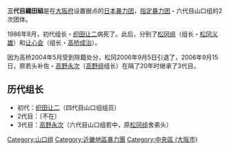 {{Unreferenced |time=2008-03-04T03:28:33+00:00 }}
'''三代目織田組'''是在[[大阪府|大阪府]]设置据点的[[日本|日本]][[暴力团|暴力团]]，[[指定暴力团|指定暴力团]]・六代目山口组的2次团体。

1986年8月，初代组长・[[织田让二|织田让二]]病死了。此后，分别了[[松冈组|松冈组]]（组长・[[松冈义雄|松冈义雄]]）和[[让心会|让心会]]（组长・[[高桥成治|高桥成治]]）。

因为高桥2004年5月受到除籍处分，松冈2006年9月5日引退了，2006年9月15日，原若头补佐・[[高野永次|高野永次]]（[[高野组|高野组]]组长）在隔了20年时继承了3代目。

==历代组长==
*初代：[[织田让二|织田让二]]（四代目山口组组员）
*2代目：〔不在〕
*3代目：[[高野永次|高野永次]]（六代目山口组若中，原[[松冈组|松冈组]]舍弟头）

{{六代目山口組}}
{{Japan-org-stub}}

{{DEFAULTSORT:Oda-gumi}}
[[Category:山口组|Category:山口组]]
[[Category:近畿地區暴力團|Category:近畿地區暴力團]]
[[Category:中央區_(大阪市)|Category:中央區 (大阪市)]]